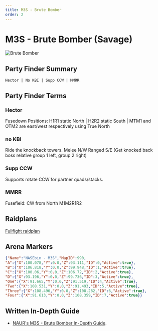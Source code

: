 ```yaml
---
title: M3S - Brute Bomber
order: 2
---
```


# M3S - Brute Bomber (Savage)

![Brute Bomber](/images/thumbnails/savage/aac_lhw/m3s.png)

## Party Finder Summary

```
Hector | No KBI | Supp CCW | MMRR
```

## Party Finder Terms

### Hector

Fusedown Positions: H1R1 static North | H2R2 static South | MTM1 and OTM2 are east/west respectively using True North

### no KBI

Ride the knockback towers. Melee N/W Ranged S/E (Get knocked back boss relative group 1 left, group 2 right)

### Supp CCW

Supports rotate CCW for partner quads/stacks.

### MMRR

Fusefield: CW from North M1M2R1R2

## Raidplans

[Fullfight raidplan](https://raidplan.io/plan/RA356IAfPAKoPqJL)

## Arena Markers

```json
{"Name":"NASEbin - M3S","MapID":990,
"A":{"X":100.078,"Y":0.0,"Z":93.111,"ID":0,"Active":true},
"B":{"X":106.818,"Y":0.0,"Z":99.948,"ID":1,"Active":true},
"C":{"X":100.06,"Y":0.0,"Z":106.72,"ID":2,"Active":true},
"D":{"X":93.196,"Y":0.0,"Z":99.736,"ID":3,"Active":true},
"One":{"X":91.665,"Y":0.0,"Z":91.519,"ID":4,"Active":true},
"Two":{"X":108.531,"Y":0.0,"Z":91.493,"ID":5,"Active":true},
"Three":{"X":108.496,"Y":0.0,"Z":108.282,"ID":6,"Active":true},
"Four":{"X":91.613,"Y":0.0,"Z":108.359,"ID":7,"Active":true}}
```

## Written In-Depth Guide

- [NAUR's M3S - Brute Bomber In-Depth Guide](/savage/m3s/guide).